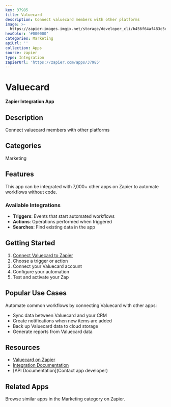 ```yaml
---
key: 37985
title: Valuecard
description: Connect valuecard members with other platforms
image: >-
  https://zapier-images.imgix.net/storage/developer_cli/b456f64af483c5e790edc97d30f996bc_2.png?auto=format%2Ccompress&ixlib=python-3.0.0&q=50
hexColor: '#000000'
categories: Marketing
apiUrl: ''
collection: Apps
source: zapier
type: Integration
zapierUrl: 'https://zapier.com/apps/37985'
---
```

# Valuecard

**Zapier Integration App**

## Description

Connect valuecard members with other platforms

## Categories

Marketing

## Features

This app can be integrated with 7,000+ other apps on Zapier to automate workflows without code.

### Available Integrations

- **Triggers**: Events that start automated workflows
- **Actions**: Operations performed when triggered
- **Searches**: Find existing data in the app

## Getting Started

1. [Connect Valuecard to Zapier](https://zapier.com/apps/37985)
2. Choose a trigger or action
3. Connect your Valuecard account
4. Configure your automation
5. Test and activate your Zap

## Popular Use Cases

Automate common workflows by connecting Valuecard with other apps:

- Sync data between Valuecard and your CRM
- Create notifications when new items are added
- Back up Valuecard data to cloud storage
- Generate reports from Valuecard data

## Resources

- [Valuecard on Zapier](https://zapier.com/apps/37985)
- [Integration Documentation](https://zapier.com/apps/37985/integrations)
- [API Documentation](Contact app developer)

## Related Apps

Browse similar apps in the Marketing category on Zapier.
